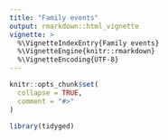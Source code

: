 ```yaml
---
title: "Family events"
output: rmarkdown::html_vignette
vignette: >
  %\VignetteIndexEntry{Family events}
  %\VignetteEngine{knitr::rmarkdown}
  %\VignetteEncoding{UTF-8}
---
```


```r
knitr::opts_chunk$set(
  collapse = TRUE,
  comment = "#>"
)
```

```r
library(tidyged)
```
